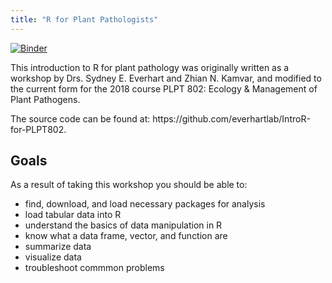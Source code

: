 ```yaml
---
title: "R for Plant Pathologists"
---
```


[![Binder](https://mybinder.org/badge.svg)](https://mybinder.org/v2/gh/everhartlab/IntroR-for-PLPT802/master)


This introduction to R for plant pathology was originally written as a workshop by Drs. Sydney E. Everhart and Zhian N. Kamvar, and modified to the current form for the 2018 course PLPT 802: Ecology & Management of Plant Pathogens. 

The source code can be found at: 
https://github.com/everhartlab/IntroR-for-PLPT802.

## Goals

As a result of taking this workshop you should be able to:

 - find, download, and load necessary packages for analysis
 - load tabular data into R
 - understand the basics of data manipulation in R
 - know what a data frame, vector, and function are
 - summarize data
 - visualize data
 - troubleshoot commmon problems

